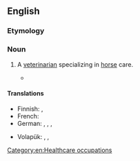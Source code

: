 ==English==

===Etymology===
{{rfe}}

===Noun===
{{en-noun}}

# {{context|rare|lang=en}} A [[veterinarian]] specializing in [[horse]] care.
#* {{quote-book|year=1905|title=American Medicine|volume=10|section=Clinical Notes and Correspondence: A Medical Medley|passage=Do you take me for a '''hippiater''' or are you unfamiliar with medical deontology?|url=http://books.google.com/books?id=Zu8bAQAAMAAJ&pg=PA936&dq=%22a+hippiater%22&hl=en&ei=TNTyTaqGB8Sbtwe5_MmDBw&sa=X&oi=book_result&ct=result&resnum=2&ved=0CC4Q6AEwAQ#v=onepage&q=%22a%20hippiater%22&f=false}}

====Translations====
{{trans-top|veterinarian specialized in horses}}
* Finnish: {{t-|fi|hippiatri}}, {{t-|fi|hevoslääkäri}}
* French: {{t+|fr|hippiatre|m}}
* German: {{t-|de|Pferdearzt|m}}, {{t-|de|Pferdeärztin|f}}, {{t-|de|Rossarzt|m}}, {{t-|de|Rossärztin|f}}
{{trans-mid}}
* Volapük: {{qualifier|male or female}} {{t-|vo|jevodisanan}}, {{qualifier|male}} {{t-|vo|jevodihisanan}}, {{qualifier|female}} {{t-|vo|jevodijisanan}}
{{trans-bottom}}

[[Category:en:Healthcare occupations]]